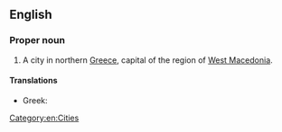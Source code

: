 ==English==
{{wikipedia}}

===Proper noun===
{{en-proper noun}}

# A city in northern [[Greece]], capital of the region of [[West Macedonia]].

====Translations====
{{trans-top|city}}
* Greek: {{t+|el|Κοζάνη}}
{{trans-mid}}
{{trans-bottom}}

[[Category:en:Cities]]